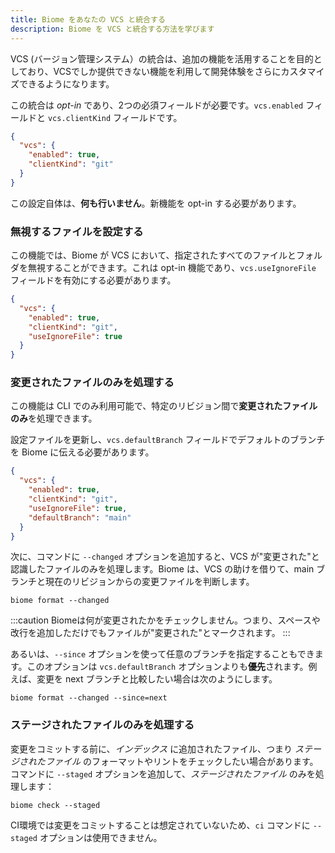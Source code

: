 ```yaml
---
title: Biome をあなたの VCS と統合する
description: Biome を VCS と統合する方法を学びます
---
```


VCS (バージョン管理システム）の統合は、追加の機能を活用することを目的としており、VCSでしか提供できない機能を利用して開発体験をさらにカスタマイズできるようになります。

この統合は *opt-in* であり、2つの必須フィールドが必要です。`vcs.enabled` フィールドと `vcs.clientKind` フィールドです。

```json title="biome.json"
{
  "vcs": {
    "enabled": true,
    "clientKind": "git"
  }
}
```

この設定自体は、**何も行いません**。新機能を opt-in する必要があります。

### 無視するファイルを設定する

この機能では、Biome が VCS において、指定されたすべてのファイルとフォルダを無視することができます。これは opt-in 機能であり、`vcs.useIgnoreFile` フィールドを有効にする必要があります。

```json title="biome.json" ins={5}
{
  "vcs": {
    "enabled": true,
    "clientKind": "git",
    "useIgnoreFile": true
  }
}
```

### 変更されたファイルのみを処理する

この機能は CLI でのみ利用可能で、特定のリビジョン間で**変更されたファイルのみ**を処理できます。

設定ファイルを更新し、`vcs.defaultBranch` フィールドでデフォルトのブランチを Biome に伝える必要があります。

```json title="biome.json" ins={6}
{
  "vcs": {
    "enabled": true,
    "clientKind": "git",
    "useIgnoreFile": true,
    "defaultBranch": "main"
  }
}
```

次に、コマンドに `--changed` オプションを追加すると、VCS が"変更された"と認識したファイルのみを処理します。Biome は、VCS の助けを借りて、main ブランチと現在のリビジョンからの変更ファイルを判断します。

```shell
biome format --changed
```

:::caution
Biomeは何が変更されたかをチェックしません。つまり、スペースや改行を追加しただけでもファイルが"変更された"とマークされます。
:::

あるいは、`--since` オプションを使って任意のブランチを指定することもできます。このオプションは `vcs.defaultBranch` オプションよりも**優先**されます。例えば、変更を next ブランチと比較したい場合は次のようにします。

```shell
biome format --changed --since=next
```

### ステージされたファイルのみを処理する

変更をコミットする前に、_インデックス_ に追加されたファイル、つまり _ステージされたファイル_ のフォーマットやリントをチェックしたい場合があります。
コマンドに `--staged` オプションを追加して、_ステージされたファイル_ のみを処理します：

```shell
biome check --staged
```

CI環境では変更をコミットすることは想定されていないため、`ci` コマンドに `--staged` オプションは使用できません。

